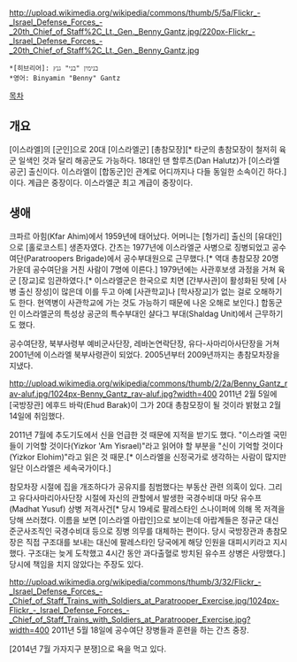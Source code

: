 http://upload.wikimedia.org/wikipedia/commons/thumb/5/5a/Flickr_-_Israel_Defense_Forces_-_20th_Chief_of_Staff%2C_Lt._Gen._Benny_Gantz.jpg/220px-Flickr_-_Israel_Defense_Forces_-_20th_Chief_of_Staff%2C_Lt._Gen._Benny_Gantz.jpg

 *[히브리어]: בנימין "בני" גנץ‎
 *영어: Binyamin "Benny" Gantz

[[목차]]
== 개요 ==
[이스라엘]의 [군인]으로 20대 [이스라엘군] [총참모장][* 타군의 총참모장이 철저히 육군 일색인 것과 달리 해공군도 가능하다. 18대인 댄 할루츠(Dan Halutz)가 [이스라엘 공군] 출신이다. 이스라엘이 [합동군]인 관계로 어디까지나 다들 동일한 소속이긴 하다.]이다. 계급은 중장이다. 이스라엘군 최고 계급이 중장이다.
== 생애 ==
크파르 아힘(Kfar Ahim)에서 1959년에 태어났다. 어머니는 [헝가리] 출신의 [유대인]으로 [홀로코스트] 생존자였다. 간츠는 1977년에 이스라엘군 사병으로 징병되었고 공수여단(Paratroopers Brigade)에서 공수부대원으로 근무했다.[* 역대 총참모장 20명 가운데 공수여단을 거친 사람이 7명에 이른다.] 1979년에는 사관후보생 과정을 거쳐 육군 [장교]로 임관하였다.[* 이스라엘군은 한국으로 치면 [간부사관]이 활성화된 탓에 [사병 출신 장성]이 많은데 이를 두고 아예 [사관학교]나 [학사장교]가 없는 걸로 오해하기도 한다. 현역병이 사관학교에 가는 것도 가능하기 때문에 나온 오해로 보인다.] 합동군인 이스라엘군의 특성상 공군의 특수부대인 샬다그 부대(Shaldag Unit)에서 근무하기도 했다.

공수여단장, 북부사령부 예비군사단장, 레바논연락단장, 유다-사마리아사단장을 거쳐 2001년에 이스라엘 북부사령관이 되었다. 2005년부터 2009년까지는 총참모차장을 지냈다. 

http://upload.wikimedia.org/wikipedia/commons/thumb/2/2a/Benny_Gantz_rav-aluf.jpg/1024px-Benny_Gantz_rav-aluf.jpg?width=400
2011년 2월 5일에 [국방장관] 에후드 바락(Ehud Barak)이 그가 20대 총참모장이 될 것이라 밝혔고 2월 14일에 취임했다.

2011년 7월에 추도기도에서 신을 언급한 것 때문에 지적을 받기도 했다. "이스라엘 국민들이 기억할 것이다(Yizkor 'Am Yisrael)"라고 읽어야 할 부분을 "신이 기억할 것이다(Yizkor Elohim)"라고 읽은 것 때문.[* 이스라엘을 신정국가로 생각하는 사람이 많지만 일단 이스라엘은 세속국가이다.]

참모차장 시절에 집을 개조하다가 공유지를 침범했다는 부동산 관련 의혹이 있다. 그리고 유다사마리아사단장 시절에 자신의 관할에서 발생한 국경수비대 마닷 유수프(Madhat Yusuf) 상병 저격사건[* 당시 19세로 팔레스타인 스나이퍼에 의해 목 저격을 당해 쓰러졌다. 이름을 보면 [이스라엘 아랍인]으로 보이는데 아랍계들은 정규군 대신 준군사조직인 국경수비대 등으로 징병 의무를 대체하는 편이다. 당시 국방장관과 총참모장은 직접 구조대를 보내는 대신에 팔레스타인 당국에게 해당 인원을 대피시키라고 지시했다. 구조대는 늦게 도착했고 4시간 동안 과다출혈로 방치된 유수프 상병은 사망했다.] 당시에 책임을 치지 않았다는 주장도 있다.

http://upload.wikimedia.org/wikipedia/commons/thumb/3/32/Flickr_-_Israel_Defense_Forces_-_Chief_of_Staff_Trains_with_Soldiers_at_Paratrooper_Exercise.jpg/1024px-Flickr_-_Israel_Defense_Forces_-_Chief_of_Staff_Trains_with_Soldiers_at_Paratrooper_Exercise.jpg?width=400
2011년 5월 18일에 공수여단 장병들과 훈련을 하는 간츠 중장.

[2014년 7월 가자지구 분쟁]으로 욕을 먹고 있다.
